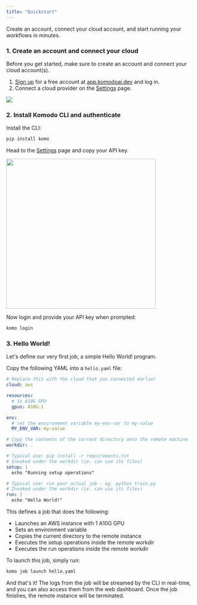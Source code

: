 ```yaml
---
title: "Quickstart"
---
```


Create an account, connect your cloud account, and start running your workflows in minutes.

### 1. Create an account and connect your cloud

Before you get started, make sure to create an account and connect your cloud account(s).

1. [Sign up](https://app.komodoai.dev) for a free account at [app.komodoai.dev](https://app.komodoai.dev) and log in.
2. Connect a cloud provider on the [Settings](https://app.komodoai.dev/settings) page.

<img src="images/settings-cloud-connect-beacon.png" />

### 2. Install Komodo CLI and authenticate

Install the CLI:

```bash
pip install komo
```

Head to the [Settings](https://app.komodoai.dev/settings) page and copy your API key.

<img height="400" src="images/settings-api-key.png" />

Now login and provide your API key when prompted:

```bash
komo login
```

### 3. Hello World!

Let's define our very first job, a simple Hello World! program.

Copy the following YAML into a `hello.yaml` file:

```yaml
# Replace this with the cloud that you connected earlier
cloud: aws

resources:
  # 1x A10G GPU
  gpus: A10G:1

env:
  # set the environment variable my-env-var to my-value
  MY_ENV_VAR: my-value

# Copy the contents of the current directory onto the remote machine
workdir: .

# Typical use: pip install -r requirements.txt
# Invoked under the workdir (ie. can use its files)
setup: |
  echo "Running setup operations"

# Typical use: run your actual job - eg. python train.py
# Invoked under the workdir (ie. can use its files)
run: |
  echo "Hello World!"
```

This defines a job that does the following:

- Launches an AWS instance with 1 A10G GPU
- Sets an environment variable
- Copies the current directory to the remote instance
- Executes the setup operations inside the remote workdir
- Executes the run operations inside the remote workdir

To launch this job, simply run:

```bash
komo job launch hello.yaml
```

And that's it! The logs from the job will be streamed by the CLI in real-time, and you can also access them from the web dashboard. Once the job finishes, the remote instance will be terminated.
